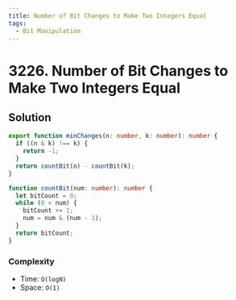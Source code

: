 ```yaml
---
title: Number of Bit Changes to Make Two Integers Equal
tags:
  - Bit Manipulation
---
```


# 3226. Number of Bit Changes to Make Two Integers Equal

<Badges>
  <LevelBadge level="easy" />
  <TopicBadge name="Bit Manipulation" slug="bit-manipulation" />
</Badges>

## Solution

```typescript filename="solution.ts" copy
export function minChanges(n: number, k: number): number {
  if ((n & k) !== k) {
    return -1;
  }
  return countBit(n) - countBit(k);
}

function countBit(num: number): number {
  let bitCount = 0;
  while (0 < num) {
    bitCount += 1;
    num = num & (num - 1);
  }
  return bitCount;
}
```

### Complexity

- Time: `O(logN)`
- Space: `O(1)`

<ProblemLink
  codingSite="leetcode"
  href="https://leetcode.com/problems/number-of-bit-changes-to-make-two-integers-equal"
  title="Number of Bit Changes to Make Two Integers Equal"
/>
